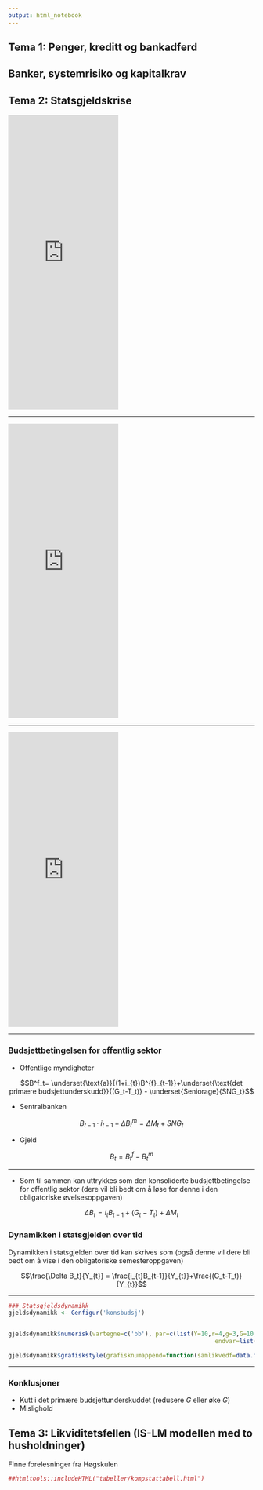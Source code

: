 ```yaml
---
output: html_notebook
---
```


## Tema 1: Penger, kreditt og bankadferd
<!--
<iframe width="200" height="200" src="https://www.youtube.com/embed/O7pnjzCuSv8"> </iframe>
Starter med dette i uke
-->

## Banker, systemrisiko og kapitalkrav

## Tema 2:  Statsgjeldskrise

<iframe src="https://www.nationaldebtclocks.org/debtclock/unitedstates" frameborder="0"  height="600" width="225">
  <p>Your browser does not support iframes.</p>
</iframe>

---

<iframe src="https://www.nationaldebtclocks.org/debtclock/greece" frameborder="0"  height="600" width="225">
  <p>Your browser does not support iframes.</p>
</iframe>

---

<iframe src="https://www.nationaldebtclocks.org/debtclock/japan" frameborder="0"  height="600" width="225">
  <p>Your browser does not support iframes.</p>
</iframe>

---

### Budsjettbetingelsen for offentlig sektor

- Offentlige myndigheter

$$B^f_t= \underset{\text{a}}{(1+i_{t})B^{f}_{t-1}}+\underset{\text{det primære budsjettunderskudd}}{(G_t-T_t)} - \underset{Seniorage}{SNG_t}$$



- Sentralbanken

$$ B_{t-1}\cdot i_{t-1} + \Delta B_{t}^{m} = \Delta M_{t} + SNG_{t}$$

- Gjeld

$$B_{t} = B_{t}^{f} - B_{t}^{m}$$

---

- Som til sammen kan uttrykkes som den konsoliderte budsjettbetingelse for offentlig sektor (dere vil bli bedt om å løse for denne i den obligatoriske øvelsesoppgaven)

$$\Delta B_t = i_{t}B_{t-1}+{(G_t-T_t)}  + \Delta M_{t}$$

### Dynamikken i statsgjelden over tid 
Dynamikken i statsgjelden over tid kan skrives som (også denne vil dere bli bedt om å vise i den obligatoriske semesteroppgaven)

$$\frac{\Delta B_t}{Y_{t}} = \frac{i_{t}B_{t-1}}{Y_{t}}+\frac{(G_t-T_t)}{Y_{t}}$$

---



```r
### Statsgjeldsdynamikk
gjeldsdynamikk <- Genfigur('konsbudsj')


gjeldsdynamikk$numerisk(vartegne=c('bb'), par=c(list(Y=10,r=4,g=3,G=10,T=5)),
                                                           endvar=list(Lb=44:50), kat='budsjett')

gjeldsdynamikk$grafiskstyle(grafisknumappend=function(samlikvedf=data.frame(x=100, y=3, xend=100, yend=3), dftekst=data.frame(x=10,y=10,kurve='abc',farge='red'), tilstand='konsbudsj'))


```


----

### Konklusjoner

- Kutt i det primære budsjettunderskuddet (redusere $G$ eller øke $G$)
- Mislighold



## Tema 3:  Likviditetsfellen (IS-LM modellen med to husholdninger)
Finne forelesninger fra Høgskulen

<!--
Statsgjeld
Budsjettlikningen for offentlig sektor
Sentralbanken:
B^m_t -1 *i_t-1+(B^m_t- B^m_t -1)=(M0_t- M0_t-1)+ISB_t
Konsolidert
B=B^f-B^m
B= B^sb-B^m 
 (1+t_t)( B -B^sb)-1+(G_t-T_t)- (B^sb_t -1 *i_t-1+(B^sb_t- B^sb_t -1)-(M0_t-M0_t-1))
B =(1-i_t-1) B _t-1+(G_t-T_t)- (M0_t-M0_t-1))
Ser bort fra pengetrykking  (M0_t-M0_t-1))=0 og antar reelle verdier:
B _t=(1-i_t-1)B _t-1+(G_t-T_t)- (M0_t-M0_t-1))
Y_t=A+BY_y-1. B<1 Stable B>1
Y_t = B^p/y_t 
A=Underskudd på budsjettbalansen
(G_t-T_t)/Y_(t)
B = Rentebetalinger
(1+i_t-1)(1+g_t)^t B _t-1/y_t-1
Hvordan komme fram til A og B
Dele på Y_t og for (1-i_t-1) B _t-1*Y_t-1/Y_t-1 Y_t
To/Fire tilfeller
Hvordan unngå statsgjeldskrise?
Kutte i primærbudsjettet (øke T eller redusere G)
Mislighold
Inflasjon
Fordelingskamp
-->

```r
##htmltools::includeHTML("tabeller/kompstattabell.html")
```
